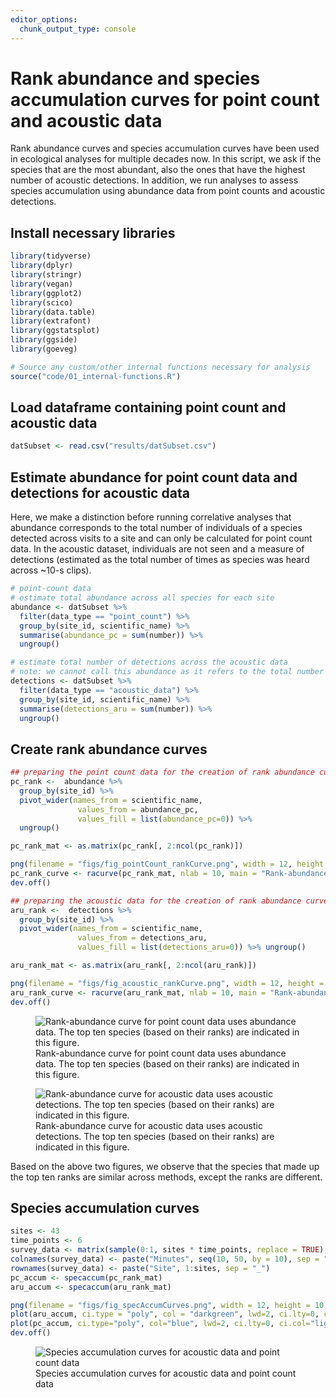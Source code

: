 ```yaml
---
editor_options: 
  chunk_output_type: console
---
```


# Rank abundance and species accumulation curves for point count and acoustic data

Rank abundance curves and species accumulation curves have been used in ecological analyses for multiple decades now. In this script, we ask if the species that are the most abundant, also the ones that have the highest number of acoustic detections. In addition, we run analyses to assess species accumulation using abundance data from point counts and acoustic detections.    

## Install necessary libraries

```r
library(tidyverse)
library(dplyr)
library(stringr)
library(vegan)
library(ggplot2)
library(scico)
library(data.table)
library(extrafont)
library(ggstatsplot)
library(ggside)
library(goeveg)

# Source any custom/other internal functions necessary for analysis
source("code/01_internal-functions.R")
```

## Load dataframe containing point count and acoustic data

```r
datSubset <- read.csv("results/datSubset.csv")
```

## Estimate abundance for point count data and detections for acoustic data

Here, we make a distinction before running correlative analyses that abundance corresponds to the total number of individuals of a species detected across visits to a site and can only be calculated for point count data. In the acoustic dataset, individuals are not seen and a measure of detections (estimated as the total number of times as species was heard across ~10-s clips).

```r
# point-count data
# estimate total abundance across all species for each site
abundance <- datSubset %>%
  filter(data_type == "point_count") %>%
  group_by(site_id, scientific_name) %>% 
  summarise(abundance_pc = sum(number)) %>%
  ungroup()

# estimate total number of detections across the acoustic data
# note: we cannot call this abundance as it refers to the total number of vocalizations across all sites
detections <- datSubset %>%
  filter(data_type == "acoustic_data") %>%
  group_by(site_id, scientific_name) %>% 
  summarise(detections_aru = sum(number)) %>%
  ungroup()
```

## Create rank abundance curves
```r
## preparing the point count data for the creation of rank abundance curves
pc_rank <-  abundance %>%
  group_by(site_id) %>%
  pivot_wider(names_from = scientific_name, 
               values_from = abundance_pc, 
               values_fill = list(abundance_pc=0)) %>% 
  ungroup()

pc_rank_mat <- as.matrix(pc_rank[, 2:ncol(pc_rank)])

png(filename = "figs/fig_pointCount_rankCurve.png", width = 12, height = 10, units = "in", res = 300)
pc_rank_curve <- racurve(pc_rank_mat, nlab = 10, main = "Rank-abundance curve for point count data", ylim = c(0,0.12))
dev.off()

## preparing the acoustic data for the creation of rank abundance curves
aru_rank <-  detections %>%
  group_by(site_id) %>%
  pivot_wider(names_from = scientific_name, 
               values_from = detections_aru, 
               values_fill = list(detections_aru=0)) %>% ungroup()

aru_rank_mat <- as.matrix(aru_rank[, 2:ncol(aru_rank)])

png(filename = "figs/fig_acoustic_rankCurve.png", width = 12, height = 10, units = "in", res = 300)
aru_rank_curve <- racurve(aru_rank_mat, nlab = 10, main = "Rank-abundance curve for acoustic data", ylim = c(0,0.12))
dev.off()
```

![Rank-abundance curve for point count data uses abundance data. The top ten species (based on their ranks) are indicated in this figure. ](figs/fig_pointCount_rankCurve.png)

![Rank-abundance curve for acoustic data uses acoustic detections. The top ten species (based on their ranks) are indicated in this figure.](figs/fig_acoustic_rankCurve.png)

Based on the above two figures, we observe that the species that made up the top ten ranks are similar across methods, except the ranks are different.


## Species accumulation curves  

```r
sites <- 43
time_points <- 6
survey_data <- matrix(sample(0:1, sites * time_points, replace = TRUE), nrow = sites, ncol = time_points)
colnames(survey_data) <- paste("Minutes", seq(10, 50, by = 10), sep = "_")
rownames(survey_data) <- paste("Site", 1:sites, sep = "_")
pc_accum <- specaccum(pc_rank_mat)
aru_accum <- specaccum(aru_rank_mat)

png(filename = "figs/fig_specAccumCurves.png", width = 12, height = 10, units = "in", res = 300)
plot(aru_accum, ci.type = "poly", col = "darkgreen", lwd=2, ci.lty=0, ci.col="lightgreen", ylim = c(0,120), ylab = "Exact method of species accumulation", xlab = "Number of sites", main = "Species accummulation curves for acoustic data (green) and point count data (blue)")
plot(pc_accum, ci.type="poly", col="blue", lwd=2, ci.lty=0, ci.col="lightblue", add= TRUE)
dev.off()
```

![Species accumulation curves for acoustic data and point count data](figs/fig_specAccumCurves.png)

